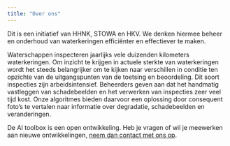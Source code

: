 ```yaml
---
title: "Over ons"
---
```


Dit is een initiatief van HHNK, STOWA en HKV. We denken hiermee beheer en onderhoud van waterkeringen efficiënter en effectiever te maken.

Waterschappen inspecteren jaarlijks vele duizenden kilometers waterkeringen. Om inzicht te krijgen in actuele sterkte van waterkeringen wordt het steeds belangrijker om te kijken naar verschillen in conditie ten opzichte van de uitgangspunten van de toetsing en beoordeling. Dit soort inspecties zijn arbeidsintensief. Beheerders geven aan dat het handmatig vastleggen van schadebeelden en het verwerken van inspecties zeer veel tijd kost. Onze algoritmes bieden daarvoor een oplossing door consequent foto’s te vertalen naar informatie over degradatie, schadebeelden en veranderingen.

De AI toolbox is een open ontwikkeling. Heb je vragen of wil je meewerken aan nieuwe ontwikkelingen, [neem dan contact met ons op](contact.qmd).
